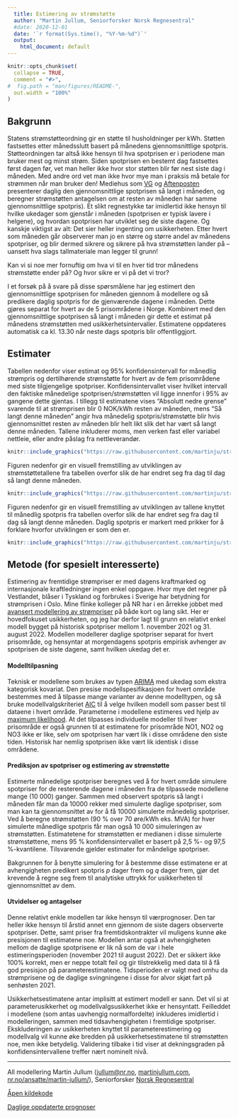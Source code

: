 ```yaml
---
  title: Estimering av strømstøtte
  author: "Martin Jullum, Seniorforsker Norsk Regnesentral"
  #date: 2020-12-01
  date: '`r format(Sys.time(), "%Y-%m-%d")`'
  output: 
    html_document: default
---
```



```r
knitr::opts_chunk$set(
  collapse = TRUE,
  comment = "#>",
#  fig.path = "man/figures/README-",
  out.width = "100%"
)
```


## Bakgrunn

Statens strømstøtteordning gir en støtte til husholdninger per kWh.
Støtten fastsettes etter månedsslutt basert på månedens gjennomsnittlige spotpris.
Støtteordningen tar altså ikke hensyn til hva spotprisen er i periodene man bruker mest og minst strøm.
Siden spotprisen en bestemt dag fastsettes først dagen før, vet man heller ikke hvor stor støtten blir før nest siste dag i måneden.
Med andre ord vet man ikke hvor mye man i praksis må betale for strømmen når man bruker den! 
Mediehus som [VG](https://www.vg.no/spesial/2022/stromprisene/) og [Aftenposten](https://www.aftenposten.no/emne/str%C3%B8mprisene) presenterer daglig den gjennomsnittlige spotprisen så langt i måneden, og beregner strømstøtten antagelsen om at resten av måneden har samme gjennomsnittlige spotpris). 
Et slikt regnestykke tar imidlertid ikke hensyn til hvilke ukedager som gjenstår i måneden (spotprisen er typisk lavere i helgene), og hvordan spotprisen har utviklet seg de siste dagene. Og kanskje viktigst av alt: Det sier heller ingenting om usikkerheten.
Etter hvert som måneden går observerer man jo en større og større andel av månedens spotpriser, og blir dermed sikrere og sikrere på hva strømstøtten lander på -- uansett hva slags tallmateriale man legger til grunn! 

Kan vi si noe mer fornuftig om hva vi til en hver tid tror månedens strømstøtte ender på? 
Og hvor sikre er vi på det vi tror? 

I et forsøk på å svare på disse spørsmålene har jeg estimert den gjennomsnittlige spotprisen for måneden gjennom å modellere og så predikere daglig spotpris for de gjenværende dagene i måneden. Dette gjøres separat for hvert av de 5 prisområdene i Norge.
Kombinert med den gjennomsnittlige spotprisen så langt i måneden gir dette et estimat på månedens strømstøtten med usikkerhetsintervaller.
Estimatene oppdateres automatisk ca kl. 13.30 når neste dags spotpris blir offentliggjort.

## Estimater

Tabellen nedenfor viser estimat og 95\% konfidensintervall for månedlig strømpris og dertilhørende strømstøtte for hvert av de fem prisområdene med siste tilgjengelige spotpriser.
Konfidensintervallet viser hvilket intervall den faktiske månedelige spotprisen/strømstøtten vil ligge innenfor i 95\% av gangene dette gjentas.
I tillegg til estimatene vises "Absolutt nedre grense" svarende til at strømprisen blir 0 NOK/kWh resten av måneden, mens "Så langt denne måneden" angir hva månedelig spotpris/strømstøtte blir hvis gjennomsnittet resten av måneden blir helt likt slik det har vært så langt denne måneden.
Tallene inkluderer moms, men verken fast eller variabel nettleie, eller andre påslag fra nettleverandør. 

```r
knitr::include_graphics("https://raw.githubusercontent.com/martinju/stromstotte/master/output/current_estimate_tab.png")
```

Figuren nedenfor gir en visuell fremstilling av utviklingen av strømstøttetallene fra tabellen overfor slik de har endret seg fra dag til dag så langt denne måneden.


```r
knitr::include_graphics("https://raw.githubusercontent.com/martinju/stromstotte/master/output/current_estimated_compensation.png")
```

Figuren nedenfor gir en visuell fremstilling av utviklingen av tallene knyttet til månedlig spotpris fra tabellen overfor slik de har endret seg fra dag til dag så langt denne måneden. Daglig spotpris er markert med prikker for å forklare hvorfor utviklingen er som den er.

```r
knitr::include_graphics("https://raw.githubusercontent.com/martinju/stromstotte/master/output/current_estimated_mean_price.png")
```

## Metode (for spesielt interesserte)

Estimering av fremtidige strømpriser er med dagens kraftmarked og internasjonale kraftledninger ingen enkel oppgave. 
Hvor mye det regner på Vestlandet, blåser i Tyskland og forbrukes i Sverige har betydning for strømprisen i Oslo. 
Mine flinke kolleger på NR har i en årrekke jobbet med [avansert modellering av strømpriser](https://nr.no/bransjer/finans-og-forsikring/ravaremarkeder/) på både kort og lang sikt.
Her er hovedfokuset usikkerheten, og jeg har derfor lagt til grunn en relativt enkel modell bygget på historisk spotpriser mellom 1. november 2021 og 31. august 2022. 
Modellen modellerer daglige spotpriser separat for hvert prisområde, og hensyntar at morgendagens spotpris empirisk avhenger av spotprisen de siste dagene, samt hvilken ukedag det er.

#### Modelltilpasning
Teknisk er modellene som brukes av typen [ARIMA](https://en.wikipedia.org/wiki/Autoregressive_integrated_moving_average) med ukedag som ekstra kategorisk kovariat. 
Den presise modellspesifikasjoen for hvert område bestemmes med å tilpasse mange varianter av denne modelltypen, og så bruke modellvalgskriteriet [AIC](https://en.wikipedia.org/wiki/Akaike_information_criterion) til å velge hvilken modell som passer best til dataene i hvert område.
Parameterne i modellene estimeres ved hjelp av [maximum likelihood](https://en.wikipedia.org/wiki/Maximum_likelihood_estimation). 
At det tilpasses individuelle modeller til hver prisområde er også grunnen til at estimatene for prisområde NO1, NO2 og NO3 ikke er like, selv om spotprisen har vært lik i disse områdene den siste tiden. Historisk har nemlig spotprisen ikke vært lik identisk i disse områdene. 

#### Prediksjon av spotpriser og estimering av strømstøtte

Estimerte månedelige spotpriser beregnes ved å for hvert område simulere spotpriser for de resterende dagene i måneden fra de tilpassede modellene mange (10 000) ganger.
Sammen med observert spotpris så langt i måneden får man da 10000 rekker med simulerte daglige spotpriser, som man kan ta gjennomsnittet av for å få 10000 simulerte månedelig spotpriser.
Ved å beregne strømstøtten (90 \% over 70 øre/kWh eks. MVA) for hver simulerte månedlige spotpris får man også 10 000 simuleringen av strømstøtten.
Estimatetene for strømstøtten er medianen i disse simulerte strømstøttene, mens 95 \% konfidensintervallet er basert på 2,5 \%- og 97,5 \%-kvantilene. 
Tilsvarende gjelder estimater for måndelige spotpriser.

Bakgrunnen for å benytte simulering for å bestemme disse estimatene er at avhengigheten predikert spotpris $p$ dager frem og $q$ dager frem, gjør det krevende å regne seg frem til analytiske uttrykk for usikkerheten til gjennomsnittet av dem.

#### Utvidelser og antagelser

Denne relativt enkle modellen tar ikke hensyn til værprognoser. 
Den tar heller ikke hensyn til årstid annet enn gjennom de siste dagers observerte spotpriser.
Dette, samt priser fra fremtidskontrakter vil muligens kunne øke presisjonen til estimatene noe. 
Modellen antar også at avhengigheten mellom de daglige spotprisene er lik nå som de var i hele estimeringsperioden (november 2021 til august 2022). 
Det er sikkert ikke 100\% korrekt, men er neppe totalt feil og gir tilstrekkelig med data til å få god presisjon på parameterestimatene.
Tidsperioden er valgt med omhu da strømprisene og de daglige svingningene i disse for alvor skjøt fart på senhøsten 2021.

Usikkerhetsestimatene antar implisitt at estimert modell er sann. 
Det vil si at parameterusikkerhet og modellvalgsusikkerhet ikke er hensyntatt. 
Feilleddet i modellene (som antas uavhengig normalfordelte) inkluderes imidlertid i modelleringen, sammen med tidsavhengigheten i fremtidige spotpriser.
Ekskluderingen av usikkerheten knyttet til parameterestimering og modellvalg vil kunne øke bredden på usikkerhetsestimatene til strømstøtten noe, men ikke betydelig. 
Validering tilbake i tid viser at dekningsgraden på konfidensintervallene treffer nært nominelt nivå.

_________________


All modellering Martin Jullum ([jullum@nr.no](mailto:jullum@nr.no), [martinjullum.com](https://martinjullum.com), [nr.no/ansatte/martin-jullum/](https://nr.no/ansatte/martin-jullum/)), Seniorforsker [Norsk Regnesentral](https://nr.no/)

[Åpen kildekode](https://github.com/martinju/stromstotte)

[Daglige oppdaterte prognoser](https://martinjullum.com/sideprojects/stromstotte/)




